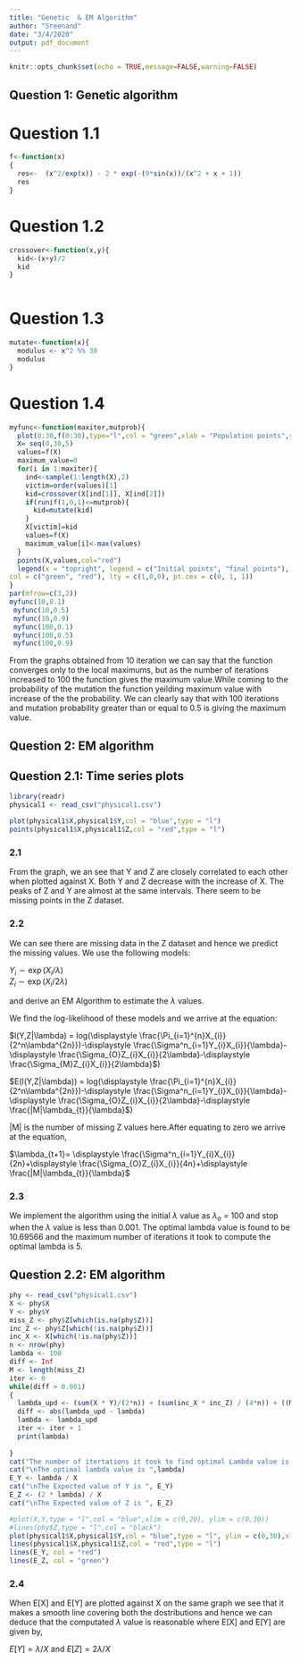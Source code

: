 ---
title: "Genetic  & EM Algorithm"
author: "Sreenand"
date: "3/4/2020"
output: pdf_document
---

```{r setup, include=FALSE}
knitr::opts_chunk$set(echo = TRUE,message=FALSE,warning=FALSE)
```




## Question 1: Genetic algorithm
# Question 1.1
```{r cars}

f<-function(x)
{
  res<-  (x^2/exp(x)) - 2 * exp(-(9*sin(x))/(x^2 + x + 1))
  res
}

```

# Question 1.2
```{r}
crossover<-function(x,y){
  kid<-(x+y)/2
  kid
}



```


# Question 1.3
```{r}
mutate<-function(x){
  modulus <- x^2 %% 30
  modulus
}

```

# Question 1.4
```{r}
myfunc<-function(maxiter,mutprob){
  plot(0:30,f(0:30),type="l",col = "green",xlab = "Population points",ylab = "objective function values",)
  X= seq(0,30,5)
  values=f(X)
  maximum_value=0
  for(i in 1:maxiter){
    ind<-sample(1:length(X),2)
    victim=order(values)[1]
    kid=crossover(X[ind[1]], X[ind[2]])
    if(runif(1,0,1)<=mutprob){
      kid=mutate(kid)
    }
    X[victim]=kid
    values=f(X)
    maximum_value[i]<-max(values)
  }
  points(X,values,col="red")
  legend(x = "topright", legend = c("Initial points", "final points"), pch = c(0,20,4),
col = c("green", "red"), lty = c(1,0,0), pt.cex = c(0, 1, 1))
}
par(mfrow=c(3,2))
myfunc(10,0.1)
 myfunc(10,0.5)
 myfunc(10,0.9)
 myfunc(100,0.1)
 myfunc(100,0.5)
 myfunc(100,0.9)

```
From the graphs obtained from 10 iteration we can say that the function converges only to the local maximums, but as the number of iterations increased to 100 the function gives the maximum value.While coming to the probability of the mutation the function yeilding maximum value with increase of the the probability. We can clearly say that with 100 iterations and mutation probability greater than or equal to 0.5 is giving the maximum value.

## Question 2:  EM algorithm
## Question 2.1: Time series plots
```{r}
library(readr)
physical1 <- read_csv("physical1.csv")

plot(physical1$X,physical1$Y,col = "blue",type = "l")
points(physical1$X,physical1$Z,col = "red",type = "l")

```

### 2.1

From the graph, we an see that Y and Z are closely correlated to each other when plotted against X. Both Y and Z decrease with the increase of X.
The peaks of Z and Y are almost at the same intervals. There seem to be missing points in the Z dataset.


### 2.2 

We can see there are missing data in the Z dataset and hence we  predict the missing values.
We use the following models:

$Y_{i} \sim \exp(X_{i}/\lambda)$	
$Z_{i} \sim \exp(X_{i}/2\lambda)$

and derive an EM Algorithm to estimate the  $\lambda$ values.

We find the log-likelihood of these models and we arrive at the equation:

$l(Y,Z|\lambda) = log(\displaystyle \frac{\Pi_{i=1}^{n}X_{i}}{2^n\lambda^{2n}})-\displaystyle \frac{\Sigma^n_{i=1}Y_{i}X_{i}}{\lambda}-\displaystyle \frac{\Sigma_{O}Z_{i}X_{i}}{2\lambda}-\displaystyle \frac{\Sigma_{M}Z_{i}X_{i}}{2\lambda}$)

$E(l(Y,Z|\lambda)) = log(\displaystyle \frac{\Pi_{i=1}^{n}X_{i}}{2^n\lambda^{2n}})-\displaystyle \frac{\Sigma^n_{i=1}Y_{i}X_{i}}{\lambda}-\displaystyle \frac{\Sigma_{O}Z_{i}X_{i}}{2\lambda}-\displaystyle \frac{|M|\lambda_{t}}{\lambda}$)

|M| is the number of missing Z values here.After equating to zero we arrive at the equation,

$\lambda_{t+1}= \displaystyle \frac{\Sigma^n_{i=1}Y_{i}X_{i}}{2n}+\displaystyle \frac{\Sigma_{O}Z_{i}X_{i}}{4n}+\displaystyle \frac{|M|\lambda_{t}}{\lambda}$



### 2.3


We implement the algorithm using the initial $\lambda$ value as $\lambda_{o}$ = 100 and stop when the $\lambda$ value is less than 0.001.
The optimal lambda value is found to be  10.69566 and the maximum number of iterations it took to compute the optimal lambda is 5.


## Question 2.2: EM algorithm
```{r}
phy <- read_csv("physical1.csv")
X <- phy$X
Y <- phy$Y
miss_Z <- phy$Z[which(is.na(phy$Z))]
inc_Z <- phy$Z[which(!is.na(phy$Z))]
inc_X <- X[which(!is.na(phy$Z))]
n <- nrow(phy)
lambda <- 100
diff <- Inf
M <- length(miss_Z)
iter <- 0
while(diff > 0.001)
{
  lambda_upd <- (sum(X * Y)/(2*n)) + (sum(inc_X * inc_Z) / (4*n)) + ((M * lambda)/(2*n))
  diff <- abs(lambda_upd - lambda)
  lambda <- lambda_upd
  iter <- iter + 1
  print(lambda)
  
}
cat("The number of itertations it took to find optimal Lambda value is ", iter)
cat("\nThe optimal lambda value is ",lambda)
E_Y <- lambda / X
cat("\nThe Expected value of Y is ", E_Y)
E_Z <- (2 * lambda) / X
cat("\nThe Expected value of Z is ", E_Z)

#plot(X,Y,type = "l",col = "blue",xlim = c(0,20), ylim = c(0,30))
#lines(phy$Z,type = "l",col = "black")
plot(physical1$X,physical1$Y,col = "blue",type = "l", ylim = c(0,30),xlim = c(0,10))
lines(physical1$X,physical1$Z,col = "red",type = "l")
lines(E_Y, col = "red")
lines(E_Z, col = "green")


```

### 2.4

When E[X] and E[Y] are plotted against X on the same graph we see that it makes a smooth line covering both the dostributions and hence we can deduce that the computated $\lambda$ value is reasonable where E[X] and E[Y] are given by,

$E[Y] = \lambda/X$ and $E[Z] = 2\lambda/X$





